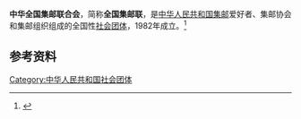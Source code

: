 '''中华全国集邮联合会'''，简称'''全国集邮联'''，是[[中华人民共和国|中华人民共和国]][[集邮|集邮]]爱好者、集邮协会和集邮组织组成的全国性[[社会团体|社会团体]]，1982年成立。<ref>{{Cite web|title=中华全国集邮联合会2020年度人员招聘公告|url=http://www.mohrss.gov.cn/SYrlzyhshbzb/fwyd/SYkaoshizhaopin/zyhgjjgsydwgkzp/zpgg/202008/t20200819_383131.html|accessdate=2020-10-14|work=中华人民共和国人力资源和社会保障部}}</ref>

== 参考资料 ==
{{reflist}}

[[Category:中华人民共和国社会团体|Category:中华人民共和国社会团体]]
